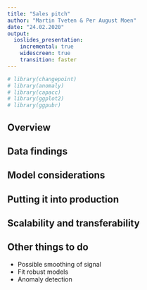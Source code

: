 ```yaml
---
title: "Sales pitch"
author: "Martin Tveten & Per August Moen"
date: "24.02.2020"
output:
  ioslides_presentation:
    incremental: true
    widescreen: true
    transition: faster
---
```



```r
# library(changepoint)
# library(anomaly)
# library(capacc)
# library(ggplot2)
# library(ggpubr)

```

## Overview

## Data findings

## Model considerations

## Putting it into production

## Scalability and transferability

## Other things to do

- Possible smoothing of signal
- Fit robust models
- Anomaly detection



